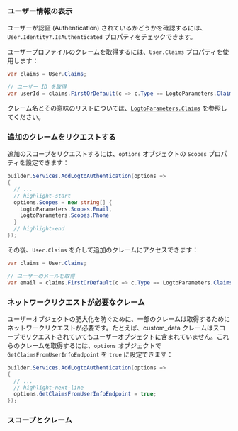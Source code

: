 
### ユーザー情報の表示

ユーザーが認証 (Authentication) されているかどうかを確認するには、`User.Identity?.IsAuthenticated` プロパティをチェックできます。

ユーザープロファイルのクレームを取得するには、`User.Claims` プロパティを使用します：

```csharp title="Controllers/HomeController.cs"
var claims = User.Claims;

// ユーザー ID を取得
var userId = claims.FirstOrDefault(c => c.Type == LogtoParameters.Claims.Subject)?.Value;
```

クレーム名とその意味のリストについては、[`LogtoParameters.Claims`](https://github.com/logto-io/csharp/blob/master/src/Logto.AspNetCore.Authentication/LogtoParameters.cs) を参照してください。

### 追加のクレームをリクエストする

<FindUserInfoMissing method="User.Claims" />

<ScopesAndClaimsIntroduction />

追加のスコープをリクエストするには、`options` オブジェクトの `Scopes` プロパティを設定できます：

```csharp title="Program.cs"
builder.Services.AddLogtoAuthentication(options =>
{
  // ...
  // highlight-start
  options.Scopes = new string[] {
    LogtoParameters.Scopes.Email,
    LogtoParameters.Scopes.Phone
  }
  // highlight-end
});
```

その後、`User.Claims` を介して追加のクレームにアクセスできます：

```csharp title="Controllers/HomeController.cs"
var claims = User.Claims;

// ユーザーのメールを取得
var email = claims.FirstOrDefault(c => c.Type == LogtoParameters.Claims.Email)?.Value;
```

### ネットワークリクエストが必要なクレーム

ユーザーオブジェクトの肥大化を防ぐために、一部のクレームは取得するためにネットワークリクエストが必要です。たとえば、custom_data クレームはスコープでリクエストされていてもユーザーオブジェクトに含まれていません。これらのクレームを取得するには、`options` オブジェクトで `GetClaimsFromUserInfoEndpoint` を `true` に設定できます：

```csharp title="Program.cs"
builder.Services.AddLogtoAuthentication(options =>
{
  // ...
  // highlight-next-line
  options.GetClaimsFromUserInfoEndpoint = true;
});
```

### スコープとクレーム

<ScopesAndClaims />
